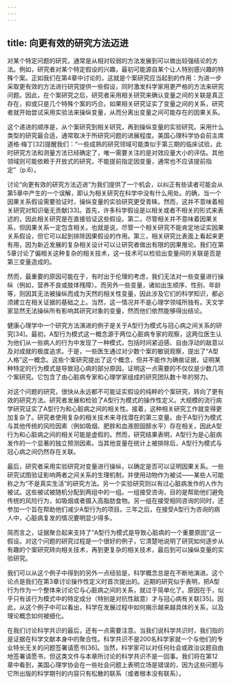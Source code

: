 ```yaml
---
---
---
```

title: 向更有效的研究方法迈进
---




对某个特定问题的研究，通常是从相对较弱的方法发展到可以做出较强结论的方法。例如，研究者对某个特定假设的兴趣，最初可能源自某个让人特别感兴趣的特殊个案。正如我们在第4章中讨论的，这就是个案研究应当起到的作用：为进一步采取更有效的方法进行研究提供一些假设，同时激发科学家用更严格的方法来研究问题。因此，在个案研究之后，研究者采用相关研究来确认变量之间的关联是真正存在，抑或只是几个特殊个案的巧合。如果相关研究证实了变量之间的关系，研究者就开始尝试采用实验法来操纵变量，从而分离出变量之间可能存在的因果关系。

这个递进的顺序是，从个案研究到相关研究，再到操纵变量的实验研究。采用什么类型的研究最合适，通常取决于所研究问题的进展程度。美国心理科学协会前主席道格·梅丁[32]提醒我们：“一些成熟的研究领域可能类似于第三期的临床试验，此时研究方法和测量方法已经确定了，唯一需要关注的是对效应量大小的评估。其他领域则可能依赖于开放式的研究，不能提前指定因变量，通常也不应该提前指定”（p.6）。

讨论“向更有效的研究方法迈进”为我们提供了一个机会，以纠正有些读者可能会从第5章中产生的一个误解，即认为相关研究在科学中没有什么用处。的确，当一个因果关系假设需要验证时，操纵变量的实验研究更受青睐。然而，这并不意味着相关研究对知识毫无贡献[33]。首先，许多科学假设是以相关或者不相关的形式来表述的，因此相关研究是在直接验证这些假设。第二，尽管相关并不意味着因果关系，但因果关系一定包含相关。也就是说，尽管一个相关研究不能肯定地证实因果关系假设，但它可以起到排除因果假设的作用。第三，相关研究比表面上看起来更有用，因为新近发展的复杂相关设计可以让研究者做出有限的因果推论。我们在第5章讨论了偏相关这种复杂的相关技术，这一技术可以检验出变量间的关联是否是第三变量造成的。

然而，最重要的原因可能在于，有时出于伦理的考虑，我们无法对一些变量进行操纵（例如，营养不良或肢体残障）。而另外一些变量，诸如出生顺序、性别、年龄等，则因其无法被操纵而成为天然的相关性变量，因此涉及它们的科学知识，都必须建立在相关证据的基础之上。当然，这一情况并不是心理学领域所独有。天文学家显然无法操纵所有影响其研究对象的变量，然而他们依然能够得出结论。

健康心理学中一个研究方法演进的例子是关于A型行为模式与冠心病之间关系的研究[34]。最初，A型行为模式这一概念源于两位心脏病专家的观察，这两位医生认为他们从一些病人的行为中发现了一种模式，包括时间紧迫感、自由浮动的敌意以及对成就的极度追求。于是，一些医生通过对少数个案的敏锐观察，提出了“A型人格”这一概念。这些个案研究提出了这个概念，但并不能作为确凿证据，证明某种特定的行为模式是导致冠心病的部分原因。证明这一点需要的不仅仅是少数几项个案研究。它包含了由心脏病专家和心理学家组成的研究团队数十年的努力。

对这个问题的研究，很快从永远都不可能证实假设的纯粹的个案研究，转向了更有效的研究方法。研究者发展和检验了A型行为模式的操作性定义。大规模的流行病学研究证实了A型行为和心脏病之间的相关性。接着，这种相关研究工作就变得更加复杂了。研究者使用复杂的相关技术来寻找潜在的第三变量。由于A型行为模式与其他传统的风险因素（例如吸烟、肥胖和血液胆固醇水平）存在相关，因此A型行为和心脏病之间的相关可能是虚假的。然而，研究结果表明，A型行为是心脏病发作的一个显著的独立预测因素。当其他变量在统计上被排除后，A型行为模式与冠心病之间仍然存在关联。

最后，研究者采用实验研究对变量进行操纵，以确定是否可以证明因果关系。一些研究试图验证影响两者之间关系的生理机制，并使用动物作为被试——某些人可能称之为“不是真实生活”的研究方法。另一个实验研究则以有过心脏病发作的人作为被试。这些被试被随机分配到两组中的一组。一组接受咨询，目的是帮助他们避免传统的风险行为，如吸烟或者摄入高脂肪食物。另一组在接受相同咨询的同时，还参加一个旨在帮助他们减少A型行为的项目。三年之后，在接受A型行为咨询的病人中，心脏病复发的情况要明显少得多。

简而言之，证据聚合起来支持了“A型行为模式是导致心脏病的一个重要原因”这一假设。对这个问题的研究过程是一个很好的例子，它清楚地说明了研究如何逐步从有趣的个案研究转向相关技术，再到更复杂的相关技术，最后到可以操纵变量的实验研究。

我们可以从这个例子中得到的另外一点经验是，科学概念总是在不断地演进。这个论点是我们在第3章讨论操作性定义时首次提出的。近期的研究似乎表明，把A型行为作为一个整体来讨论它与心脏病之间的关系，就过于简单化了。原因在于，似乎只有该行为模式中的特定成分（特别是对抗性敌意）才与冠心病有关联[35]。因此，从这个例子中可以看出，科学在发展过程中如何揭示越来越具体的关系，以及理论概念如何被细化。

在我们讨论科学共识的最后，还有一点需要注意。当我们说科学共识时，我们指的是证据在科学文献本身中的聚合性。科学共识不是200名科学家就一个与他们的专业特长无关的问题签署请愿书[36]。当然，科学家可以对任何社会或政治议题自由地签署请愿书，但这类文件与本章所讨论的科学共识不是一回事。我们将在第12章中看到，美国心理学协会在一些社会问题上表明立场是错误的，因为这些问题与它所出版的科学期刊的内容只有松散的联系（或者根本没有联系）。